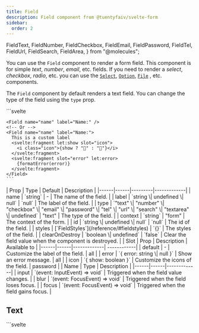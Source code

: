 ```yaml
---
title: Field
description: Field component from @tuentyfaiv/svelte-form
sidebar:
  order: 2
---
```


  FieldText,
  FieldNumber,
  FieldCheckbox,
  FieldEmail,
  FieldPassword,
  FieldTel,
  FieldUrl,
  FieldSearch,
  FieldArea,
} from "@molecules";

You can use the `Field` component to render a form field. This component is for simple *text*, *number*, *email*, etc. fields. If you need to render a *select*, *checkbox*, *radio*, etc. you can use the [`Select`](/components/select), [`Option`](/components/option), [`File`](/components/file) , etc. components.

The `Field` component by default renders a text field. You can change the type of the field using the `type` prop.

<Tabs>
  <TabItem label="Usage">
    ```svelte
    <script lang="ts">
      import { Field } from "@tuentyfaiv/svelte-form";
    </script>

    <Field name="name" label="Name:" />
    <!-- Or -->
    <Field name="name" label="Name:">
      This is a custom label
      <svelte:fragment let:show slot="icon">
        <i class="icon">{show ? "👀" : "🙈"}</i>
      </svelte:fragment>
      <svelte:fragment slot="error" let:error>
        {formatError(error)}
      </svelte:fragment>
    </Field>
    ```
  </TabItem>
  <TabItem label="Props">
    | Prop | Type | Default | Description |
    |------|------|---------|-------------|
    | name | `string` | - | The name of the field. |
    | label | `string \| undefined \| null` | `null` | The label of the field. |
    | type | `"text" \| "number" \| "checkbox" \| "email" \| "password" \| "tel" \| "url" \| "search" \| "textarea" \| undefined` | "text" | The type of the field. |
    | context | `string` | "form" | The context of the form. |
    | id | `string \| undefined \| null` | `null` | The id of the field. |
    | styles | [`FieldStyles`](/reference/#fieldstyles) | `{}` | The styles of the field. |
    | clearOnDestroy | `boolean \| undefined` | `false` | Clear the field value when the component is destroyed. |
  </TabItem>
  <TabItem label="Slots">
    | Slot | Prop | Description | Available to |
    |------|------|-------------| ------------|
    | default | - | Customize the label of the field. | all |
    | error | `{ error: string \| null }` | Show an error message. | all |
    | icon | `{ show: boolean }` | Customize the icons of the field. | password |
  </TabItem>
  <TabItem label="Events">
    | Name | Type | Description |
    |------|------|-------------|
    | input | `(event: InputEvent) => void` | Triggered when the field value changes. |
    | blur | `(event: FocusEvent) => void` | Triggered when the field loses focus. |
    | focus | `(event: FocusEvent) => void` | Triggered when the field gains focus. |
  </TabItem>
</Tabs>


## Text

<Tabs>
  <TabItem label="Example">
    <FieldText />
  </TabItem>
  <TabItem label="Code">
    ```svelte
    <script lang="ts">
      import { faivform, Field } from "@tuentyfaiv/svelte-form";

      import type { FieldsSchema } from "@tuentyfaiv/svelte-form";

      const schema = {
        name: {
          type: "string",
          required: true,
        },
      } satisfies FieldsSchema;

      faivform({ fields: schema });
    </script>

    <Field name="name" label="Name:" placeholder="Enter your name" />
    ```
  </TabItem>
</Tabs>

## Number

<Tabs>
  <TabItem label="Example">
    <FieldNumber />
  </TabItem>
  <TabItem label="Code">
    ```svelte
    <script lang="ts">
      import { faivform, Field } from "@tuentyfaiv/svelte-form";

      import type { FieldsSchema } from "@tuentyfaiv/svelte-form";

      const schema = {
        age: {
          type: "number",
          required: true,
        },
      } satisfies FieldsSchema;

      faivform({ fields: schema });
    </script>

    <Field name="age" label="Age:" placeholder="Enter your age" type="number" />
    ```
  </TabItem>
</Tabs>

## Checkbox

<Tabs>
  <TabItem label="Example">
    <FieldCheckbox />
  </TabItem>
  <TabItem label="Code">
    ```svelte
    <script lang="ts">
      import { faivform, Field } from "@tuentyfaiv/svelte-form";

      import type { FieldsSchema } from "@tuentyfaiv/svelte-form";

      const schema = {
        terms: "boolean",
      } satisfies FieldsSchema;

      faivform({ fields: schema });
    </script>

    <Field name="terms" label="I accept the terms and conditions" type="checkbox" />
    ```
  </TabItem>
</Tabs>

## Email

<Tabs>
  <TabItem label="Example">
    <FieldEmail />
  </TabItem>
  <TabItem label="Code">
    ```svelte
    <script lang="ts">
      import { faivform, Field } from "@tuentyfaiv/svelte-form";

      import type { FieldsSchema } from "@tuentyfaiv/svelte-form";

      const schema = {
        email: "string",
      } satisfies FieldsSchema;

      faivform({ fields: schema });
    </script>

    <Field name="email" label="Email:" placeholder="user@email.com" type="email" />
    ```
  </TabItem>
</Tabs>

## Password

<Tabs>
  <TabItem label="Example">
    <FieldPassword />
  </TabItem>
  <TabItem label="Code">
    ```svelte
    <script lang="ts">
      import { faivform, Field } from "@tuentyfaiv/svelte-form";

      import type { FieldsSchema } from "@tuentyfaiv/svelte-form";

      const schema = {
        password: "string",
      } satisfies FieldsSchema;

      faivform({ fields: schema });
    </script>

    <Field name="password" label="Password:" type="password" />
    ```
  </TabItem>
</Tabs>

## Tel

<Tabs>
  <TabItem label="Example">
    <FieldTel />
  </TabItem>
  <TabItem label="Code">
    ```svelte
    <script lang="ts">
      import { faivform, Field } from "@tuentyfaiv/svelte-form";

      import type { FieldsSchema } from "@tuentyfaiv/svelte-form";

      const schema = {
        phone: "string",
      } satisfies FieldsSchema;

      faivform({ fields: schema });
    </script>

    <Field name="phone" label="Phone:" placeholder="Enter your phone number" type="tel" />
    ```
  </TabItem>
</Tabs>

## Url

<Tabs>
  <TabItem label="Example">
    <FieldUrl />
  </TabItem>
  <TabItem label="Code">
    ```svelte
    <script lang="ts">
      import { faivform, Field } from "@tuentyfaiv/svelte-form";

      import type { FieldsSchema } from "@tuentyfaiv/svelte-form";

      const schema = {
        website: {
          type: "string",
          required: true,
        },
      } satisfies FieldsSchema;

      faivform({ fields: schema });
    </script>

    <Field name="website" label="Website:" placeholder="https://www.example.com" type="url" />
    ```
  </TabItem>
</Tabs>

## Search

<Tabs>
  <TabItem label="Example">
    <FieldSearch />
  </TabItem>
  <TabItem label="Code">
    ```svelte
    <script lang="ts">
      import { faivform, Field } from "@tuentyfaiv/svelte-form";

      import type { FieldsSchema } from "@tuentyfaiv/svelte-form";

      const schema = {
        search: {
          type: "string",
          required: true,
        },
      } satisfies FieldsSchema;

      faivform({ fields: schema });
    </script>

    <Field name="search" label="Search:" placeholder="What are you looking for?" type="search" />
    ```
  </TabItem>
</Tabs>

## Textarea

<Tabs>
  <TabItem label="Example">
    <FieldArea />
  </TabItem>
  <TabItem label="Code">
    ```svelte
    <script lang="ts">
      import { faivform, Field } from "@tuentyfaiv/svelte-form";

      import type { FieldsSchema } from "@tuentyfaiv/svelte-form";

      const schema = {
        description: {
          type: "string",
          required: true,
        },
      } satisfies FieldsSchema;

      faivform({ fields: schema });
    </script>

    <Field name="description" label="Description:" placeholder="Enter a description" type="textarea" />
    ```
  </TabItem>
</Tabs>